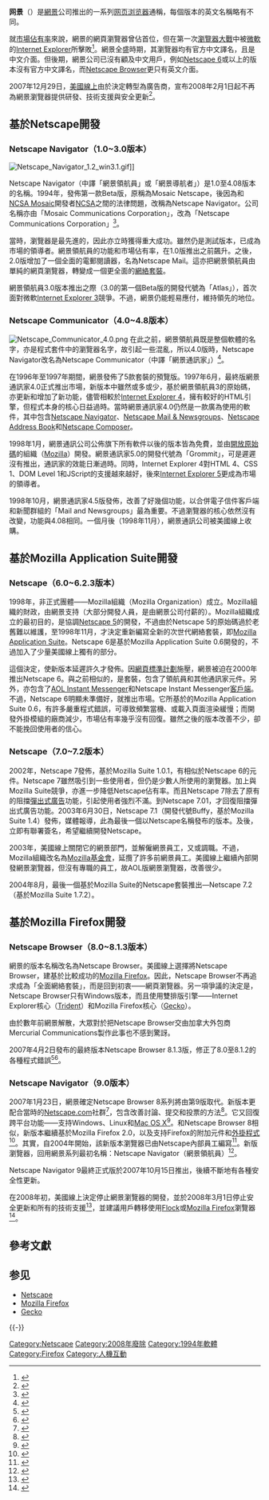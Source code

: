 {{noteTA
|G1=IT
}}

'''网景'''（{{lang-en|Netscape}}）是[[網景|網景]]公司推出的一系列[[网页浏览器|网页浏览器]]通稱，每個版本的英文名稱略有不同。

就[[市場佔有率|市場佔有率]]來說，網景的網頁瀏覽器曾佔首位，但在第一次[[浏览器大战|瀏覽器大戰]]中被[[微软|微軟]]的[[Internet_Explorer|Internet Explorer]]所擊敗<ref>{{Cite web|url=http://internet-browser-review.toptenreviews.com/the-first-great-internet-browser-war.html|title=The First Great Internet Browser War|accessdate=2014-09-04|first=Kent|last=Dunn|publisher=TopTenReviews|deadurl=yes|archiveurl=https://web.archive.org/web/20140904214146/http://internet-browser-review.toptenreviews.com/the-first-great-internet-browser-war.html|archivedate=2014-09-04}}</ref>。網景全盛時期，其瀏覽器均有官方中文譯名，且是中文介面。但後期，網景公司已沒有顧及中文用戶，例如[[Netscape_6|Netscape 6]]或以上的版本沒有官方中文譯名，而[[Netscape_Browser|Netscape Browser]]更只有英文介面。

2007年12月29日，[[美國線上|美國線上]]由於決定轉型為廣告商，宣布2008年2月1日起不再為網景瀏覽器提供研發、技術支援與安全更新<ref>{{cite web |url=http://www.pcworld.com/article/140903/article.html?page=1 |title=AOL to End Support for Netscape Browser |date=2007-12-28 |work=PCWorld |access-date=2015-08-09 |archive-date=2015-09-24 |archive-url=https://web.archive.org/web/20150924111535/http://www.pcworld.com/article/140903/article.html?page=1 |dead-url=no }}</ref>。

==基於Netscape開發==
===Netscape Navigator（1.0~3.0版本）===
[[File:Netscape_Navigator_1.2_win3.1.gif|thumbnail]]]]
{{main|网景导航者}}

Netscape Navigator（中譯「網景領航員」或「網景導航者」）是1.0至4.08版本的名稱。1994年，發佈第一款Beta版，原稱為Mosaic Netscape，後因為和[[NCSA_Mosaic|NCSA Mosaic]]開發者[[NCSA|NCSA]]之間的法律問題，改稱為Netscape Navigator。公司名稱亦由「Mosaic Communications Corporation」，改為「Netscape Communications Corporation」<ref>{{Cite web|url=http://arstechnica.com/business/2011/10/before-netscape-forgotten-web-browsers-of-the-early-1990s/|title=Before Netscape: the forgotten Web browsers of the early 1990s|accessdate=2014-09-04|date=2011-10-11|first=Matthew|last=Lasar|publisher=Arstechnica|archive-date=2014-01-08|archive-url=https://web.archive.org/web/20140108181731/http://arstechnica.com/business/2011/10/before-netscape-forgotten-web-browsers-of-the-early-1990s/|dead-url=no}}</ref>。

當時，瀏覽器是最先進的，因此亦立時獲得重大成功。雖然仍是測試版本，已成為市場的領導者。網景領航員的功能和市場佔有率，在1.0版推出之前飆升。之後，2.0版增加了一個全面的電郵閱讀器，名為Netscape Mail。這亦把網景領航員由單純的網頁瀏覽器，轉變成一個更全面的[[网络套件|網絡套裝]]。

網景領航員3.0版本推出之際（3.0的第一個Beta版的開發代號為「Atlas」），首次面對微軟[[Internet_Explorer_3|Internet Explorer 3]]競爭。不過，網景仍能輕易應付，維持領先的地位。

===Netscape Communicator（4.0~4.8版本）===
{{main|網景通訊家}}
[[File:Netscape_Communicator_4.0.png|thumb]]
在此之前，網景領航員既是整個軟體的名字，亦是程式套件中的瀏覽器名字，故引起一些混亂，所以4.0版時，Netscape Navigator改名為Netscape Communicator（中譯「網景通訊家」）<ref>{{Cite web|url=https://www.its.hku.hk/news/ccnews70/ns4.htm|title=Netscape Communicator 4.0 Availaible|accessdate=2014-09-04|publisher=Information Technology services. The University of Hong Kong|archive-url=https://web.archive.org/web/20150318192647/https://www.its.hku.hk/news/ccnews70/ns4.htm|archive-date=2015-03-18|dead-url=yes}}</ref>。

在1996年至1997年期間，網景發佈了5款套裝的預覽版。1997年6月，最終版網景通訊家4.0正式推出市場，新版本中雖然或多或少，基於網景領航員3的原始碼，亦更新和增加了新功能，儘管相較於[[Internet_Explorer_4|Internet Explorer 4]]，擁有較好的HTML引擎，但程式本身的核心日益過時。當時網景通訊家4.0仍然是一款廣為使用的軟件，其中包含[[Netscape_Navigator|Netscape Navigator]]、[[Netscape_Mail_&_Newsgroups|Netscape Mail & Newsgroups]]、[[Netscape_Address_Book|Netscape Address Book]]和[[Netscape_Composer|Netscape Composer]]。

1998年1月，網景通訊公司公佈旗下所有軟件以後的版本皆為免費，並由[[開放原始碼|開放原始碼]]的組織（[[Mozilla|Mozilla]]）開發。網景通訊家5.0的開發代號為「Grommit」，可是遲遲沒有推出，通訊家的效能日漸過時。同時，Internet Explorer 4對HTML 4、CSS 1、DOM Level 1和JScript的支援越來越好，後來[[Internet_Explorer_5|Internet Explorer 5]]更成為市場的領導者。

1998年10月，網景通訊家4.5版發佈，改善了好幾個功能，以合併電子信件客戶端和新聞群組的「Mail and Newsgroups」最為重要。不過瀏覽器的核心依然沒有改變，功能與4.08相同。一個月後（1998年11月），網景通訊公司被美國線上收購。

==基於Mozilla Application Suite開發==
===Netscape（6.0~6.2.3版本）===
<!-- 注释: [[File:Netscape_6.1.png|thumb]] -->
{{main|Netscape 6}}

1998年，非正式團體——Mozilla組織（Mozilla Organization）成立。Mozilla組織的財政，由網景支持（大部分開發人員，是由網景公司付薪的）。Mozilla組織成立的最初目的，是協調[[Netscape_5|Netscape 5]]的開發，不過由於Netscape 5的原始碼過於老舊難以維護，至1998年11月，才決定重新編寫全新的次世代網絡套裝，即[[Mozilla_Application_Suite|Mozilla Application Suite]]。Netscape 6是基於Mozilla Application Suite 0.6開發的，不過加入了少量美國線上獨有的部分。

這個決定，使新版本延遲許久才發佈。因[[網頁標準計劃|網頁標準計劃]]施壓，網景被迫在2000年推出Netscape 6。與之前相似的，是套裝，包含了領航員和其他通訊家元件。另外，亦包含了[[AOL即時通訊|AOL Instant Messenger]]和Netscape Instant Messenger[[客戶端|客戶端]]。不過，Netscape 6明顯未準備好，就推出市場。它所基於的Mozilla Application Suite 0.6，有許多嚴重程式錯誤，可導致頻繁當機、或載入頁面渲染緩慢；而開發外掛模組的廠商減少，市場佔有率幾乎沒有回復。雖然之後的版本改善不少，卻不能挽回使用者的信心。

===Netscape（7.0~7.2版本）===
{{main|Netscape 7}}

2002年，Netscape 7發佈，基於Mozilla Suite 1.0.1，有相似於Netscape 6的元件。Netscape 7雖然吸引到一些使用者，但仍是少數人所使用的瀏覽器。加上與Mozilla Suite競爭，亦進一步降低Netscape佔有率。而且Netscape 7除去了原有的阻擋[[弹出式广告|彈出式廣告]]功能，引起使用者強烈不滿。到Netscape 7.01，才回復阻擋彈出式廣告功能。2003年6月30日，Netscape 7.1（開發代號Buffy，基於Mozilla Suite 1.4）發佈，媒體報導，此為最後一個以Netscape名稱發布的版本。及後，立即有聯署簽名，希望繼續開發Netscape。

2003年，美國線上關閉它的網景部門，並解僱網景員工，又或調職。不過，Mozilla組織改名為[[Mozilla基金會|Mozilla基金會]]，延攬了許多前網景員工。美國線上繼續內部開發網景瀏覽器，但沒有專職的員工，故AOL版網景瀏覽器，改善很少。

2004年8月，最後一個基於Mozilla Suite的Netscape套裝推出—Netscape 7.2（基於Mozilla Suite 1.7.2）。

==基於Mozilla Firefox開發==
===Netscape Browser（8.0~8.1.3版本）===
<!-- 注释: [[File:Netscape_8.1.2_zhWP.png|thumb]] -->
{{main|Netscape Browser}}

網景的版本名稱改名為Netscape Browser。美國線上選擇將Netscape Browser，建基於比較成功的[[Mozilla_Firefox|Mozilla Firefox]]。因此，Netscape Browser不再追求成為「全面網絡套裝」，而是回到初衷——網頁瀏覽器。另一項爭議的決定是，Netscape Browser只有Windows版本，而且使用雙排版引擎——Internet Explorer核心（[[Trident_(排版引擎)|Trident]]）和Mozilla Firefox核心（[[Gecko|Gecko]]）。

由於數年前網景解散，大眾對於把Netscape Browser交由加拿大外包商Mercurial Communications製作此事也不感到驚訝。

2007年4月2日發布的最終版本Netscape Browser 8.1.3版，修正了8.0至8.1.2的各種程式錯誤<ref>{{cite web| url=http://community.netscape.com/n/pfx/forum.aspx?tsn=1&nav=messages&webtag=ws-nscpbrowser&tid=6596| title=Netscape Community - Netscape 8.1.3| accessdate=2007年2月8日| deadurl=yes| archiveurl=https://web.archive.org/web/20080528233756/http://community.netscape.com/n/pfx/forum.aspx?tsn=1&nav=messages&webtag=ws-nscpbrowser&tid=6596| archivedate=2008年5月28日}}</ref><ref>{{cite web| url=http://community.netscape.com/n/pfx/forum.aspx?tsn=1&nav=messages&webtag=ws-nscpbrowser&tid=7647&redirCnt=1| title=Netscape Community - Netscape 8.1.3 released| accessdate=2007年2月4日| deadurl=yes| archiveurl=https://web.archive.org/web/20090110115035/http://community.netscape.com/n/pfx/forum.aspx?tsn=1&nav=messages&webtag=ws-nscpbrowser&tid=7647&redirCnt=1| archivedate=2009年1月10日}}</ref>。

===Netscape Navigator（9.0版本）===
{{main|Netscape Navigator 9}}

2007年1月23日，網景確定Netscape Browser 8系列將由第9版取代。新版本更配合當時的[[網景#Netscape.com網站|Netscape.com]]社群<ref>{{cite web| url=http://community.netscape.com/n/pfx/forum.aspx?tsn=1&nav=messages&webtag=ws-nscpbrowser&tid=6418| title=Netscape 9.0 confirmed on Netscape's community support board| accessdate=2007年1月24日| deadurl=yes| archiveurl=https://web.archive.org/web/20071015194947/http://community.netscape.com/n/pfx/forum.aspx?tsn=1&nav=messages&webtag=ws-nscpbrowser&tid=6418| archivedate=2007年10月15日}}</ref>，包含改善討論、提交和投票的方法<ref>{{cite web| url=http://community.netscape.com/n/pfx/forum.aspx?tsn=1&nav=messages&webtag=ws-nscpbrowser&tid=6926| title=Netscape 9 - 20 February Announcement| accessdate=2007年2月20日| deadurl=yes| archiveurl=https://web.archive.org/web/20071015195013/http://community.netscape.com/n/pfx/forum.aspx?tsn=1&nav=messages&webtag=ws-nscpbrowser&tid=6926| archivedate=2007年10月15日}}</ref>。它又回復跨平台功能——支持Windows、Linux和[[Mac_OS_X|Mac OS X]]<ref>{{cite web| url=http://community.netscape.com/n/pfx/forum.aspx?tsn=1&nav=messages&webtag=ws-nscpbrowser&tid=645| title=Netscape 9.0 30- Jan 07 announcement| accessdate=2007年1月30日}}{{Dead link|date=2018年7月 |bot=InternetArchiveBot |fix-attempted=yes }}</ref>。和Netscape Browser 8相似，新版本繼續基於Mozilla Firefox 2.0，以及支持Firefox的附加元件和[[外掛程式|外掛程式]]<ref>{{cite web| url=http://community.netscape.com/n/pfx/forum.aspx?tsn=1&nav=messages&webtag=ws-nscpbrowser&tid=6558| title=Netscape 9 - 6 February 2007 announcement| accessdate=2007年2月6日| deadurl=yes| archiveurl=https://web.archive.org/web/20071015194957/http://community.netscape.com/n/pfx/forum.aspx?tsn=1&nav=messages&webtag=ws-nscpbrowser&tid=6558| archivedate=2007年10月15日}}</ref>。其實，自2004年開始，該新版本瀏覽器已由Netscape內部員工編寫<ref>{{cite web| url=http://www.mozillazine.org/talkback.html?article=20397| title=Netscape announces cross-platform Netscape 9 to be developed in-house - Mozillazine| accessdate=2007年2月5日| archive-date=2014年11月17日| archive-url=https://web.archive.org/web/20141117171508/http://www.mozillazine.org/talkback.html?article=20397| dead-url=no}}</ref>。新版瀏覽器，回用網景系列最初名稱：Netscape Navigator（網景領航員）<ref>{{Cite web |url=http://blog.netscape.com/2007/05/01/flight-of-the-navigator/ |title=Flight of the Navigator |accessdate=2007-05-01 |publisher=The Netscape Blog |deadurl=yes |archiveurl=https://web.archive.org/web/20121030121707/http://blog.netscape.com/2007/05/01/flight-of-the-navigator/ |archivedate=2012-10-30 }}</ref>。

Netscape Navigator 9最終正式版於2007年10月15日推出，後續不斷地有各種安全性更新。

在2008年初，美國線上決定停止網景瀏覽器的開發，並於2008年3月1日停止安全更新和所有的技術支援<ref>{{Cite web |url=http://blog.netscape.com/2007/12/28/end-of-support-for-netscape-web-browsers/ |title=End of Support for Netscape web browsers |accessdate=2007-12-28 |publisher=The Netscape Blog |deadurl=yes |archiveurl=https://web.archive.org/web/20131105081418/http://blog.netscape.com/2007/12/28/end-of-support-for-netscape-web-browsers/ |archivedate=2013-11-05 }}</ref>，並建議用戶轉移使用[[Flock|Flock]]或[[Mozilla_Firefox|Mozilla Firefox]]瀏覽器<ref>{{Cite web |url=http://blog.netscape.com/2008/01/28/netscape-browser-support-extended-to-march-1st/ |title=Netscape Browser Support extended to March 1st |accessdate=2008-01-28 |publisher=The Netscape Blog |deadurl=yes |archiveurl=https://web.archive.org/web/20131014131031/http://blog.netscape.com/2008/01/28/netscape-browser-support-extended-to-march-1st/ |archivedate=2013-10-14 }}</ref>。

==參考文獻==
{{reflist}}

== 参见 ==
{{Portal box|互联网|软件}}
* [[Netscape|Netscape]]
* [[Mozilla_Firefox|Mozilla Firefox]]
* [[Gecko|Gecko]]

{{-}}
{{Netscape}}
{{网页浏览器}}

[[Category:Netscape|Category:Netscape]]
[[Category:2008年廢除|Category:2008年廢除]]
[[Category:1994年軟體|Category:1994年軟體]]
[[Category:Firefox|Category:Firefox]]
[[Category:人機互動|Category:人機互動]]